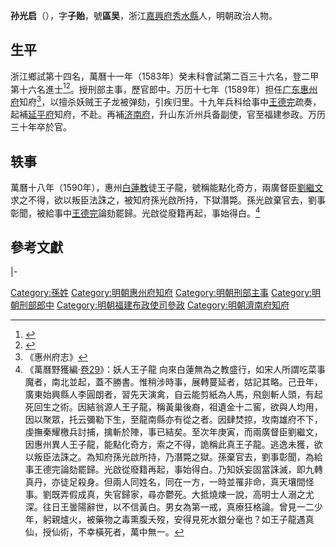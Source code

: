 {{明清人物信息框
| 姓名 = 孫光啟
| 原名 =
| 圖片名稱= 
| 圖片大小 =
| 圖片說明 = 
| 最高職務 =福建布政使司右参政
| 國家 = 大明 
| 爵位 =
| 籍貫 = 浙江秀水縣
| 族裔 = 
| 旗籍 = 
| 字號 = 字子贻，號區吴
| 諡號 =
| 出生日期 =嘉靖庚戌十月初二日
| 出生地點 =秀水縣
| 逝世日期 =萬曆壬寅十二月十三日
| 逝世地點 =
| 墓葬 =嘉兴县杨墩上九里亭之阡
| 配偶 = 元配徐氏、继配吴氏
| 親屬 = （父）孙志道，號玉渊。（弟）[[孫光裕|孫光裕]]，万历二十九年进士。子孫麟趾，早夭
| 出身 =
* 萬曆元年癸酉科举人
* 萬曆十一年癸未科進士
| 經歷 =
| 著作 =  
}}
'''孙光启'''（{{bd|1550年||1602年|catIdx=}}），字'''子贻'''，號'''區吴'''，浙江[[嘉興府|嘉興府]][[秀水縣|秀水縣]]人，明朝政治人物。

==生平==
浙江鄉試第十四名，萬曆十一年（1583年）癸未科會試第二百三十六名，登二甲第十六名進士<ref>{{Cite book|title=《皇明贡举考》卷五|last=（明）[[张朝瑞|张朝瑞]]|first=|publisher=《续修四库全书》史部第828册|year=|isbn=|location=|pages=}}</ref><ref>{{Cite book|title=贡举志五种 上|last=鲁小俊，江俊伟著|first=|publisher=武汉：武汉大学出版社|year=2009|isbn=978-7-307-07043-1|location=|pages=}}</ref>。授刑部主事，歷官郎中。万历十七年（1589年）担任[[广东承宣布政使司|广东]][[惠州府|惠州府]]知府<ref>《惠州府志》</ref>，以擅杀妖贼王子龙被弹劾，引疾归里。十九年兵科给事中[[王德完|王德完]]疏奏，起補[[延平府|延平府]]知府，不赴。再補[[济南府|济南府]]，升山东沂州兵备副使，官至福建参政。万历三十年卒於官。

== 轶事 ==
萬曆十八年（1590年），惠州[[白蓮教|白蓮教]]徒王子龍，號稱能點化奇方，兩廣督臣[[劉繼文_(嘉靖進士)|劉繼文]]求之不得，欲以叛臣法誅之，被知府孫光啟所持，下獄潛斃。孫光啟棄官去，劉事彰聞，被給事中[[王德完|王德完]]論劾罷歸。光啟從廢籍再起，事始得白。<ref>《萬曆野獲編·[[s:萬曆野獲編/卷29|卷29]]》：妖人王子龍 向來白蓮無為之教盛行，如宋人所謂吃菜事魔者，南北並起，蓋不勝書。惟稍涉時事，展轉蔓延者，姑記其略。己丑年，廣東始興縣人李圓朗者，習先天演禽，自云能剪紙為人馬，飛劍斬人頭，有起死回生之術。因結翁源人王子龍，稱黃巢後裔，祖遺金十二窖，欲與人均用，因以聚眾，托云彌勒下生，至龍南縣亦有從之者。因肆焚掠，攻南雄府不下，虔撫秦耀檄兵討捕，擒斬於陣，事已結矣。至次年庚寅，而兩廣督臣劉繼文，因惠州異人王子龍，能點化奇方，索之不得，詭稱此真王子龍。逃逸未獲，欲以叛臣法誅之。為知府孫光啟所持，乃潛斃之獄。孫棄官去，劉事彰聞，為給事王德完論劾罷歸。光啟從廢籍再起，事始得白。乃知妖妄固當誅滅，即九轉真丹，亦徒足殺身。但兩人同姓名，同在一方，一時並罹非命，真天壤間怪事。劉既弄假成真，失官歸家，尋亦鬱死。大抵燒煉一說，高明士人溺之尤深。往日王曇陽辭世，以不信黃白。男女為第一戒，真療狂格論。曾見一二少年，躬親爐火，被藥物之毒熏腹夭歿，安得見死水銀分毫也？如王子龍遇真仙，授仙術，不幸橫死者，萬中無一。</ref>

==參考文獻==
{{reflist}}

{{start box}}
{{s-off}}
{{succession box|[[王約_(明朝)|王约]]|[[林国相|林国相]]|明朝惠州府知府|<small>万历十七年（1589年）上任</small>}}
|-
{{s-before|[[徐榜|徐榜]]}}
{{s-title|明朝濟南府知府|萬曆年間}}
{{s-after|[[沈烝|沈烝]]}}
{{end box}}

{{萬曆十一年癸未科殿試金榜}}

{{Authority control}}

{{DEFAULTSORT:Sun孫}}
[[Category:孫姓|Category:孫姓]]
[[Category:明朝惠州府知府|Category:明朝惠州府知府]]
[[Category:明朝刑部主事|Category:明朝刑部主事]]
[[Category:明朝刑部郎中|Category:明朝刑部郎中]]
[[Category:明朝福建布政使司參政|Category:明朝福建布政使司參政]]
[[Category:明朝濟南府知府|Category:明朝濟南府知府]]
